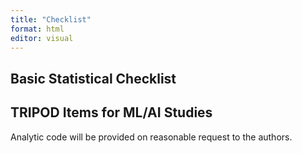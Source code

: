 ```yaml
---
title: "Checklist"
format: html
editor: visual
---
```


## Basic Statistical Checklist

```{=html}
<!-- Outlier Checks: Anything unsual? 
-->
```

```{=html}
<!-- Missing Data: Complete cases analysis? Multiple Imputation? 
-->
```

```{=html}
<!-- Data Distributions & Transformations: Were transformations necessary? 
-->
```

```{=html}
<!-- Data Distributions & Transformations: Were transformations necessary? 
-->
```

```{=html}
<!-- Modelling: Be clear about outcomes, predictors, models and software used 
-->
```

```{=html}
<!-- Modelling: Were appropriate adjustments made for confounders? (age/sex/gender) Any interactions?
-->
```

```{=html}
<!-- Modelling: Were model assumptions checked?
-->
```

```{=html}
<!-- Reporting: Estimates & CI
    Were appropriate adjustments made for multiple testing?
-->
```

```{=html}
<!-- Figures: Clearly labelled axes, legends, captions 
-->
```

```{=html}
<!-- Other:
 - Any subgroup analyses to describe"
 - Any sensitivity analyses to describe?
-->
```

## TRIPOD Items for ML/AI Studies

```{=html}
<!-- Tripod Item7: Methods/Data preparation
Describe any data pre-processing and quality checking including whether this was similar across relevant sociodemographic groups-->
```

```{=html}
<!-- Tripod Item9a: Methods/Predictors
Describe the choice of initial predictors (eg literature previous models all available predictors) and any pre-selection of predictors before model building-->
```

```{=html}
<!-- Tripod Item10: Methods/Sample size
Explain how the study size was arrived at (separately for development and evaluation) and justify that the study size was sufficient to answer the research question. Include details of any sample size calculation-->
```

```{=html}
<!-- Tripod Item11: Methods/Missing data
Describe how missing data were handled. Provide reasons for omitting any data-->
```

```{=html}
<!-- Tripod Item12a: Methods/Analytical methods
Describe how the data were used (eg for development and evaluation of model performance) in the analysis including whether the data were partitioned considering any sample size requirements-->
```

```{=html}
<!-- Tripod Item12b: Methods/Analytical methods
Depending on the type of model describe how predictors were handled in the analyses (functional form rescaling transformation or any standardisation)-->
```

```{=html}
<!-- Tripod Item12c: Methods/Analytical methods
Specify the type of model rationale all model building steps including any hyperparameter tuning and method for internal validation-->
```

```{=html}
<!-- Tripod Item12d: Methods/Analytical methods
Describe if and how any heterogeneity in estimates of model parameter values and model performance was handled and quantified across clusters (eg hospitals countries). See TRIPOD-Cluster for additional considerations-->
```

```{=html}
<!-- Tripod Item12e: Methods/Analytical methods
Specify all measures and plots used (and their rationale) to evaluate model performance (eg discrimination calibration clinical utility) and if relevant to compare multiple models-->
```

```{=html}
<!-- Tripod Item12f: Methods/Analytical methods
Describe any model updating (eg recalibration) arising from the model evaluation either overall or for particular sociodemographic groups or settings-->
```

```{=html}
<!-- Tripod Item12g: Methods/Analytical methods
For model evaluation describe how the model predictions were calculated (eg formula code object application programming interface)-->
```

```{=html}
<!-- Tripod Item13: Methods/Class imbalance
If class imbalance methods were used state why and how this was done (oversampling/SMOTE?) and any subsequent methods to recalibrate the model or the model predictions-->
```

```{=html}
<!-- Tripod Item14: Methods/Fairness
Describe any approaches that were used to address model fairness and their rationale-->
```

```{=html}
<!-- Tripod Item15: Methods/Model output
Specify the output of the prediction model (eg probabilities classification). Provide details and rationale for any classification and how the thresholds were identified-->
```

```{=html}
<!-- Tripod Item16: Methods/Training versus evaluation
Identify any differences between the development and evaluation data in healthcare setting eligibility criteria outcome and predictors-->
```

```{=html}
<!-- Tripod Item18f: Open science/Code sharing
Provide details of the availability of the analytical code-->
```

Analytic code will be provided on reasonable request to the authors.

```{=html}
<!-- Tripod Item20b: Result/Participants
Report the characteristics overall and where applicable for each data source or setting including the key dates key predictors (including demographics) treatments received sample size number of outcome events follow-up time and amount of missing data. A table may be helpful. Report any differences across key demographic groups-->
```

```{=html}
<!-- Tripod Item20c: Result/Participants
For model evaluation show a comparison with the development data of the distribution of important predictors (demographics predictors and outcome)-->
```

```{=html}
<!-- Tripod Item21: Result/Model development
Specify the number of participants and outcome events in each analysis (eg for model development hyperparameter tuning model evaluation)-->
```

```{=html}
<!-- Tripod Item22: Result/Model specification
Provide details of the full prediction model (eg formula code object application programming interface) to allow predictions in new individuals and to enable third party evaluation and implementation including any restrictions to access or reuse (eg freely available proprietary)-->
```

```{=html}
<!-- Tripod Item23a: Result/Model performance
Report model performance estimates with confidence intervals including for any key subgroups (eg sociodemographic). Consider plots to aid presentation-->
```

```{=html}
<!-- Tripod Item23b: Result/Model performance
If examined report results of any heterogeneity in model performance across clusters. See TRIPOD-Cluster for additional details-->
```

```{=html}
<!-- Tripod Item24: Result/Model updating
Report the results from any model updating including the updated model and subsequent performance-->
```

```{=html}
<!-- Tripod Item25: Discussion/Interpretation
Give an overall interpretation of the main results including issues of fairness in the context of the objectives and previous studies-->
```

```{=html}
<!-- Tripod Item26: Discussion/Limitations
Discuss any limitations of the study (such as a non-representative sample sample size overfitting missing data) and their effects on any biases statistical uncertainty and generalisability-->
```

```{=html}
<!-- Tripod Item27a: Discussion/Usability of the model in the context of current care
Describe how poor quality or unavailable input data (eg predictor values) should be assessed and handled when implementing the prediction model-->
```

```{=html}
<!-- Tripod Item27b: Discussion/Usability of the model in the context of current care
Specify whether users will be required to interact in the handling of the input data or use of the model and what level of expertise is required of users-->
```

```{=html}
<!-- Tripod Item27c: Discussion/Usability of the model in the context of current care
Discuss any next steps for future research with a specific view to applicability and generalisability of the model-->
```
